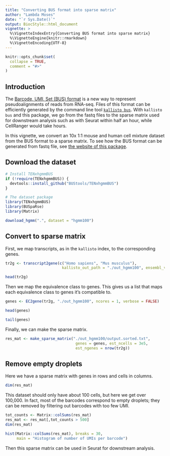 ```yaml
---
title: "Converting BUS format into sparse matrix"
author: "Lambda Moses"
date: "`r Sys.Date()`"
output: BiocStyle::html_document
vignette: >
  %\VignetteIndexEntry{Converting BUS format into sparse matrix}
  %\VignetteEngine{knitr::rmarkdown}
  %\VignetteEncoding{UTF-8}
---
```


```r
knitr::opts_chunk$set(
  collapse = TRUE,
  comment = "#>"
)
```

## Introduction
The [Barcode, UMI, Set (BUS) format](https://www.biorxiv.org/content/early/2018/11/21/472571) is a new way to represent pseudoalignments of reads from RNA-seq. Files of this format can be efficiently generated by the command line tool [`kallisto bus`](https://pachterlab.github.io/kallisto/manual). With `kallisto bus` and this package, we go from the fastq files to the sparse matrix used for downstream analysis such as with Seurat within half an hour, while CellRanger would take hours. 

In this vignette, we convert an 10x 1:1 mouse and human cell mixture dataset from the BUS format to a sparse matrix. To see how the BUS format can be generated from fastq file, see [the website of this package](https://bustools.github.io/BUS_notebooks_R/index.html).

## Download the dataset
```r
# Install TENxhgmmBUS
if (!require(TENxhgmmBUS)) {
  devtools::install_github("BUStools/TENxhgmmBUS")
}
```

```r
# The dataset package
library(TENxhgmmBUS)
library(BUSpaRse)
library(Matrix)
```

```r
download_hgmm(".", dataset = "hgmm100")
```

## Convert to sparse matrix
First, we map transcripts, as in the `kallisto` index, to the corresponding genes. 
```r
tr2g <- transcript2gene(c("Homo sapiens", "Mus musculus"),
                         kallisto_out_path = "./out_hgmm100", ensembl_version = 94)
```

```r
head(tr2g)
```

Then we map the equivalence class to genes. This gives us a list that maps each equivalence class to genes it's compatible to.
```r
genes <- EC2gene(tr2g, "./out_hgmm100", ncores = 1, verbose = FALSE)
```

```r
head(genes)
```

```r
tail(genes)
```

Finally, we can make the sparse matrix.
```r
res_mat <- make_sparse_matrix("./out_hgmm100/output.sorted.txt",
                               genes = genes, est_ncells = 3e5, 
                               est_ngenes = nrow(tr2g))
```

## Remove empty droplets
Here we have a sparse matrix with genes in rows and cells in columns.
```r
dim(res_mat)
```

This dataset should only have about 100 cells, but here we get over 100,000. In fact, most of the barcodes correspond to empty droplets; they can be removed by filtering out barcodes with too few UMI.

```r
tot_counts <- Matrix::colSums(res_mat)
res_mat <- res_mat[,tot_counts > 500]
dim(res_mat)
```

```r
hist(Matrix::colSums(res_mat), breaks = 30, 
     main = "Histogram of number of UMIs per barcode")
```

Then this sparse matrix can be used in Seurat for downstream analysis.
